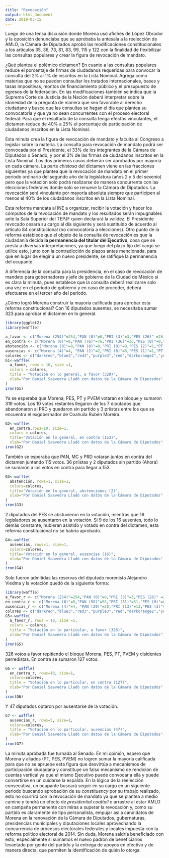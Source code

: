 ```yaml
---
title: "Revocación"
output: html_document
date: 2019-03-15
---
```


Luego de una tensa discusión donde Morena usó afiches de López Obrador y la oposición denunciaba que se aprobaba la antesala a la reelección de AMLO, la Cámara de Diputados aprobó las modificaciones constitucionales a los artículos 35, 36, 73, 81, 83, 99, 115 y 122 con la finalidad de flexibilizar las consultas populares y crear la figura de revocación de mandato. 

¿Qué plantea el polémico dictamen? En cuanto a las consultas populares reduce el porcentaje de firmas de ciudadanos requeridas para convocar la consulta del 2% al 1% de inscritos en la Lista Nominal. Agrega como materias que no se pueden consultar los tratados internacionales, bases y tasas impositivas, montos de financiamiento público y el presupuesto de egresos de la federación. En las modificaciones también se indica que la Suprema Corte de Justicia de la Nación deberá interpretar sobre la idoneidad de la pregunta de manera que sea favorable al derecho ciudadano y busca que las consultas se hagan el día que plantea su convocatoria y que ya no sean concurrentes con el proceso electoral federal. Para que el resultado de la consulta tenga efectos vinculantes, el dictamen reduce de 40% a 25% el porcentaje de participación de ciudadanos inscritos en la Lista Nominal. 

Esta minuta crea la figura de revocación de mandato y faculta al Congreso a legislar sobre la materia. La consulta para revocación de mandato podrá ser convocada por el Presidente, el 33% de los integrantes de la Cámara de Diputados o Senado, y por el 3% de las firmas de ciudadanos inscritos en la Lista Nominal. Los dos primeros casos deberán ser aprobados por mayoría en cada cámara. La parte *chistosa* del dictamen viene en las fracciones siguientes ya que plantea que la revocación de mandato en el primer periodo ordinario del segundo año de la legislatura (años 2 y 5 del sexenio) pero que la votación solo podrá realizarse de manera concurrente con las elecciones federales donde solo se renueve la Cámara de Diputados. La revocación será vinculante por mayoría absoluta siempre que participen al menos el 40% de los ciudadanos inscritos en la Lista Nominal. 

Esta reforma mandata al INE a organizar, recibir la votación y hacer los cómputos de la revocación de mandato y los resultados serán impugnables ante la Sala Superior del TEPJF quien declarará la validez. El Presidente revocado cesará su cargo al día siguiente y será sustituido de acuerdo al artículo 84 constitucional (no convocatoria a elecciones). Otro punto de la reforma establece que el objeto de la consulta de revocación es que la ciudadanía decida **la permanencia del titular del Ejecutivo**, cosa que se presta a diversas interpretaciones, ya que luego del plazo fijo del cargo se utilice esto, junto con la contradicción de plazos antes mencionada, para que en lugar de elegir a un nuevo presidente, se ratifique la permanencia del ocupante.

A diferencia de la consulta para la presidencia, en el caso de revocación de mandato para gobernadores y jefe de gobierno de la Ciudad de México sí es clara la minuta, pues establece que la consulta deberá realizarse solo una vez en el periodo de gobierno y en caso de proceder, deberá efectuarse en el tercer año del periodo.

¿Cómo logró Morena construir la mayoría calificada para aprobar esta reforma constitucional? Con 16 diputados ausentes, se necesitaba sumar 323 para aprobar el dictamen en lo general. 

```r
library(ggplot2)
library(waffle)

a_favor <- c("Morena (254)"=254,"PAN (0)"=0,"PRI (3)"=3,"PES (26)" =26,"PT (28)"=28,"MC (0)"=0,"PRD (0)"=0,"PVEM (11)"=11,"SP (7)"=7)
en_contra <- c("Morena (0)"=0,"PAN (76)"=76,"PRI (36)"=36,"PES (0)"=0,"PT (0)"=0,"MC (28)"=28,"PRD (11)"=11,"PVEM (0)"=0,"SP (2)"=2)
abstención <- c("Morena (0)"=0,"PAN (0)"=0,"PRI (0)"=0,"PES (2)"=2,"PT (0)"=0,"MC (0)"=0,"PRD (0)"=0,"PVEM (0)"=0,"SP (0)"=0)
ausencias <- c("Morena (4)"=4, "PAN (2)"=2,"PRI (8)"=8,"PES (1)"=1,"PT(1)"=1,"MC (0)"=0,"PRD (0)"=0,"PVEM (0)"=0,"SP (0)"=0)
colores <- c("darkred","blue3","red3","purple3","red","darkorange1","yellow2","green3","grey50")
G1<-waffle(
  a_favor, rows = 10, size =1,
  colors = colores,
  title = "Votación en lo general, a favor (329)",
  xlab="Por Daniel Saavedra Lladó con datos de la Cámara de Diputados", pad=0
)
iron(G1)
```

Ya se esperaba que Morena, PES, PT y PVEM votaran en bloque y sumaron 319 votos. Los 10 votos restantes llegaron de los 7 diputados que abandonaron al PRD y quedaron sin partido y 3 priístas entre los que se encuentra el exgobernador de Coahuila Rubén Moreira.

```r
G2<-waffle(
  en_contra,rows=10, size=1,
  colors = colores,
  title="Votación en lo general, en contra (153)",
  xlab="Por Daniel Saavedra Lladó con datos de la Cámara de Diputados", pad=15)
iron(G2)
```

También se esperaba que PAN, MC y PRD votaran juntos en contra del dictamen juntando 115 votos. 36 priistas y 2 diputados sin partido (Ahora) se sumaron a los votos en contra para llegar a 153.

```r
G3<-waffle(
  abstención, rows=1, size=1,
  colors=colores,
  title="Votación en lo general, abstenciones (2)",
  xlab="Por Daniel Saavedra Lladó con datos de la Cámara de Diputados",pad=15
)
iron(G3)
```

2 diputados del PES se abstuvieron en la votación, mientras que 16 legisladores se ausentaron en la votación. Si 9 de los 16 ausentes, todo lo demás constante, hubieran asistido y votado en contra del dictamen, esta reforma constitucional no se habría aprobado.

```r
G4<-waffle(
  ausencias, rows=1, size=1,
  colors=colores,
  title="Votación en lo general, ausencias (16)",
  xlab="Por Daniel Saavedra Lladó con datos de la Cámara de Diputados",pad=5
)
iron(G4)
```

Solo fueron admitidas las reservas del diputado morenista Alejandro Viedma y la votación quedó de la siguiente forma:

```r
library(waffle)
a_favor_r <- c("Morena (254)"=254,"PAN (0)"=0,"PRI (3)"=3,"PES (26)" =26,"PT (25)"=25,"MC (0)"=0,"PRD (0)"=0,"PVEM (11)"=11,"SP (7)"=7)
en_contra_r <- c("Morena (0)"=0,"PAN (58)"=58,"PRI (31)"=31,"PES (0)"=0,"PT (0)"=0,"MC (25)"=25,"PRD (11)"=11,"PVEM (0)"=0,"SP (2)"=2)
ausencias_r <- c("Morena (4)"=4, "PAN (20)"=20,"PRI (13)"=13,"PES (3)"=3,"PT(4)"=4,"MC (3)"=3,"PRD (0)"=0,"PVEM (0)"=0,"SP (0)"=0)
colores <- c("darkred","blue3","red3","purple3","red","darkorange1","yellow2","green3","grey50")
G5<-waffle(
  a_favor_r, rows = 10, size =1,
  colors = colores,
  title = "Votación en lo particular, a favor (326)",
  xlab="Por Daniel Saavedra Lladó con datos de la Cámara de Diputados", pad=0
)
iron(G5)
```

326 votos a favor repitiendo el bloque Morena, PES, PT, PVEM y disidentes perredistas. En contra se sumaron 127 votos.

```r
G6 <- waffle(
  en_contra_r, rows=10, size=1,
  colors=colores,
  title = "Votación en lo particular, en contra (127)",
  xlab="Por Daniel Saavedra Lladó con datos de la Cámara de Diputados", pad=15
)
iron(G6)
```

Y 47 diputados optaron por ausentarse de la votación.

```r
G7 <- waffle(
  ausencias_r, rows=5, size=1,
  colors=colores,
  title = "Votación en lo particular, ausencias (47)",
  xlab="Por Daniel Saavedra Lladó con datos de la Cámara de Diputados", pad=15
)
iron(G7)
```

La minuta aprobada fue turnada al Senado. En mi opinión, espero que Morena y aliados (PT, PES, PVEM) no logren sumar la mayoría calificada para que no se apruebe esta figura que desvirtúa a mecanismos de participación ciudadana y constituye un falso mecanismo de rendición de cuentas vertical ya que el mismo Ejecutivo puede convocar a ella y puede convertirse en un cuidarse la espalda. En la lógica de la reelección consecutiva, un ocupante buscará seguir en su cargo en un siguiente periodo buscando aprobación de su *constituency* por su trabajo realizado, esto no ocurrirá con la revocación de mandato ya que se plantea a medio camino y tendrá un efecto de *presidential coattail* o arrastre al estar AMLO en campaña permanente con miras a superar la revocación y, como su partido es claramente de tipo personalista, empujar así a candidatos de Morena en la renovación de la Cámara de Diputados, gubernaturas, presidencias municipales y diputaciones locales aprovechando la concurrencia de procesos electorales federales y locales impuesta con la reforma político electoral de 2014. Sin duda, Morena saldría beneficiado con esto, especialmente si sumamos el nuevo padrón de beneficiarios levantado por gente del partido y la entrega de apoyos en efectivo y de manera directa, que permiten la identificación de quién lo otorga. 